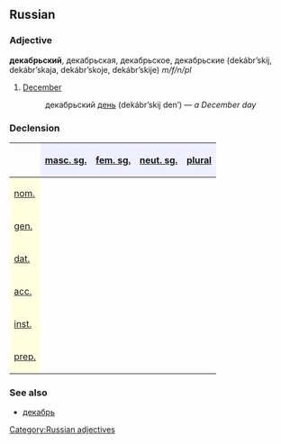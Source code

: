 ==Russian==
[[Category:Russian adjectives]]
===Adjective===
'''декабрьский''', декабрьская, декабрьское, декабрьские (dekábr’skij, dekábr’skaja, dekábr’skoje, dekábr’skije) ''m/f/n/pl''

#[[December]]
#: декабрьский [[день]] (dekábr’skij den’) — ''a December day''

===Declension===
{| border="1" cellpadding="4" cellspacing="0"
!
! style="background-color: #EFEFFF" align="center"|[[masculine|masc. sg.]]
! style="background-color: #EFEFFF" align="center"|[[feminine|fem. sg.]]
! style="background-color: #EFEFFF" align="center"|[[neuter|neut. sg.]]
! style="background-color: #EFEFFF" align="center"|[[plural]]
|-
! style="background-color: #FFFFE0" align="left"|[[nominative case|nom.]]
| align="center"|{{RUchar|дека́брьский}}
| align="center"|{{RUchar|дека́брьская}}
| align="center"|{{RUchar|дека́брьское}}
| align="center"|{{RUchar|дека́брьские}}
|-
! style="background-color: #FFFFE0" align="left"|[[genitive case|gen.]]
| align="center"|{{RUchar|дека́брьского}}
| align="center"|{{RUchar|дека́брьской}}
| align="center"|{{RUchar|дека́брьского}}
| align="center"|{{RUchar|дека́брьских}}
|-
! style="background-color: #FFFFE0" align="left"|[[dative case|dat.]]
| align="center"|{{RUchar|дека́брьскому}}
| align="center"|{{RUchar|дека́брьской}}
| align="center"|{{RUchar|дека́брьскому}}
| align="center"|{{RUchar|дека́брьским}}
|-
! style="background-color: #FFFFE0" align="left"|[[accusative case|acc.]]
| align="center"|{{RUchar|дека́брьский,</br>дека́брьского}}
| align="center"|{{RUchar|дека́брьскую}}
| align="center"|{{RUchar|дека́брьское}}
| align="center"|{{RUchar|дека́брьские,</br>дека́брьских}}
|-
! style="background-color: #FFFFE0" align="left"|[[instrumental case|inst.]]
| align="center"|{{RUchar|дека́брьским}}
| align="center"|{{RUchar|дека́брьской,</br>дека́брьскою}}
| align="center"|{{RUchar|дека́брьским}}
| align="center"|{{RUchar|дека́брьскими}}
|-
! style="background-color: #FFFFE0" align="left"|[[prepositional case|prep.]]
| align="center"|{{RUchar|о дека́брьском}}
| align="center"|{{RUchar|о дека́брьской}}
| align="center"|{{RUchar|о дека́брьском}}
| align="center"|{{RUchar|о дека́брьских}}
|}

===See also===
*[[декабрь]]